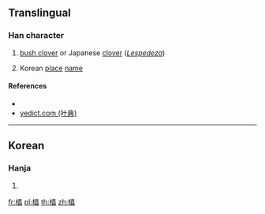 {{character info/new}}
==Translingual==

===Han character===
{{Han char|rn=75|rad=木|as=12|sn=16|four=|canj=DNGG|ids=⿰木⿱丑⿰丑丑}}

# {{label|ko|Korean}} [[bush clover]] or Japanese [[clover]] (''[[Lespedeza]]'')
# Korean [[place]] [[name]]

====References====
* {{Han ref|kx=0555.311|dj=0945.140|hdz=21297.011|uh=6A7B|ud=27259}}
*[http://yedict.com/htm/6A/6A7B.htm yedict.com (叶典)]

----

==Korean==

===Hanja===
{{ko-hanja|hangeul=추|rv=chu|mr=ch'u|y=chwu|eumhun=}}

# {{defn|lang=ko|sort=木12}}

[[fr:橻]]
[[pl:橻]]
[[th:橻]]
[[zh:橻]]